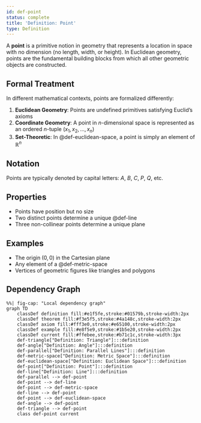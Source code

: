 ```yaml
---
id: def-point
status: complete
title: 'Definition: Point'
type: Definition
---
```


A **point** is a primitive notion in geometry that represents a location in space with no dimension (no length, width, or height). In Euclidean geometry, points are the fundamental building blocks from which all other geometric objects are constructed.

## Formal Treatment

In different mathematical contexts, points are formalized differently:

1. **Euclidean Geometry**: Points are undefined primitives satisfying Euclid's axioms
2. **Coordinate Geometry**: A point in $n$-dimensional space is represented as an ordered $n$-tuple $(x_1, x_2, ..., x_n)$
3. **Set-Theoretic**: In @def-euclidean-space, a point is simply an element of $\mathbb{R}^n$

## Notation

Points are typically denoted by capital letters: $A$, $B$, $C$, $P$, $Q$, etc.

## Properties

- Points have position but no size
- Two distinct points determine a unique @def-line
- Three non-collinear points determine a unique plane

## Examples

- The origin $(0, 0)$ in the Cartesian plane
- Any element of a @def-metric-space
- Vertices of geometric figures like triangles and polygons

## Dependency Graph

```mermaid
%%| fig-cap: "Local dependency graph"
graph TD
    classDef definition fill:#e1f5fe,stroke:#01579b,stroke-width:2px
    classDef theorem fill:#f3e5f5,stroke:#4a148c,stroke-width:2px
    classDef axiom fill:#fff3e0,stroke:#e65100,stroke-width:2px
    classDef example fill:#e8f5e9,stroke:#1b5e20,stroke-width:2px
    classDef current fill:#ffebee,stroke:#b71c1c,stroke-width:3px
    def-triangle["Definition: Triangle"]:::definition
    def-angle["Definition: Angle"]:::definition
    def-parallel["Definition: Parallel Lines"]:::definition
    def-metric-space["Definition: Metric Space"]:::definition
    def-euclidean-space["Definition: Euclidean Space"]:::definition
    def-point["Definition: Point"]:::definition
    def-line["Definition: Line"]:::definition
    def-parallel --> def-point
    def-point --> def-line
    def-point --> def-metric-space
    def-line --> def-point
    def-point --> def-euclidean-space
    def-angle --> def-point
    def-triangle --> def-point
    class def-point current
```